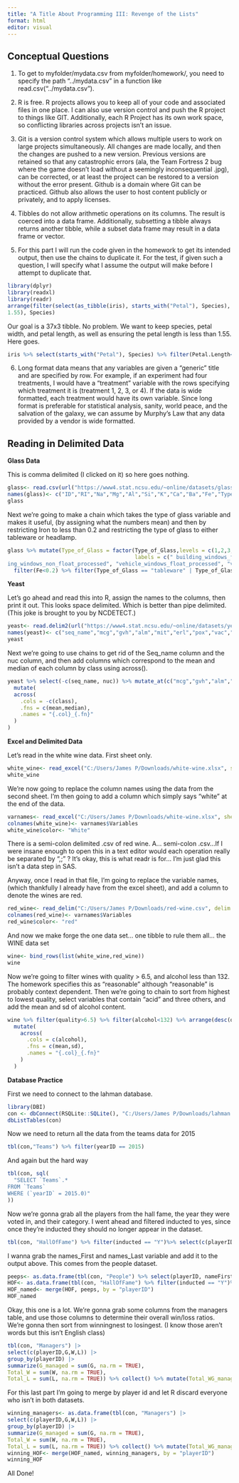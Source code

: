 ```yaml
---
title: "A Title About Programming III: Revenge of the Lists"
format: html
editor: visual
---
```


## Conceptual Questions

1.  To get to myfolder/mydata.csv from myfolder/homework/, you need to specify the path "../mydata.csv" in a function like read.csv("../mydata.csv").

2.  R is free. R projects allows you to keep all of your code and associated files in one place. I can also use version control and push the R project to things like GIT. Additionally, each R Project has its own work space, so conflicting libraries across projects isn't an issue.

3.  Git is a version control system which allows multiple users to work on large projects simultaneously. All changes are made locally, and then the changes are pushed to a new version. Previous versions are retained so that any catastrophic errors (ala, the Team Fortress 2 bug where the game doesn't load without a seemingly inconsequential .jpg), can be corrected, or at least the project can be restored to a version without the error present. Github is a domain where Git can be practiced. Github also allows the user to host content publicly or privately, and to apply licenses.

4.  Tibbles do not allow arithmetic operations on its columns. The result is coerced into a data frame. Additionally, subsetting a tibble always returns another tibble, while a subset data frame may result in a data frame or vector.

5.  For this part I will run the code given in the homework to get its intended output, then use the chains to duplicate it. For the test, if given such a question, I will specify what I assume the output will make before I attempt to duplicate that.

```r
library(dplyr)
library(readxl)
library(readr)
arrange(filter(select(as_tibble(iris), starts_with("Petal"), Species), Petal.Length <
1.55), Species)
```

Our goal is a 37x3 tibble. No problem. We want to keep species, petal width, and petal length, as well as ensuring the petal length is less than 1.55. Here goes.

```r
iris %>% select(starts_with("Petal"), Species) %>% filter(Petal.Length<1.55) %>% as_tibble()
```

6.  Long format data means that any variables are given a "generic" title and are specified by row. For example, if an experiment had four treatments, I would have a "treatment" variable with the rows specifying which treatment it is (treatment 1, 2, 3, or 4). If the data is wide formatted, each treatment would have its own variable. Since long format is preferable for statistical analysis, sanity, world peace, and the salvation of the galaxy, we can assume by Murphy's Law that any data provided by a vendor is wide formatted.

## Reading in Delimited Data

**Glass Data**

This is comma delimited (I clicked on it) so here goes nothing.

```r
glass<- read.csv(url("https://www4.stat.ncsu.edu/~online/datasets/glass.data"), header = F)
names(glass)<- c("ID","RI","Na","Mg","Al","Si","K","Ca","Ba","Fe","Type_of_Glass")
glass
```

Next we're going to make a chain which takes the type of glass variable and makes it useful, (by assigning what the numbers mean) and then by restricting Iron to less than 0.2 and restricting the type of glass to either tableware or headlamp.

```r
glass %>% mutate(Type_of_Glass = factor(Type_of_Glass,levels = c(1,2,3,4,5,6,7),
                                        labels = c(" building_windows_float_processed", "build-
ing_windows_non_float_processed", "vehicle_windows_float_processed", "vehicle_windows_non_float_processed", "containers","tableware","headlamps"))) %>%
  filter(Fe<0.2) %>% filter(Type_of_Glass == "tableware" | Type_of_Glass == "headlamps")
```

**Yeast**

Let's go ahead and read this into R, assign the names to the columns, then print it out. This looks space delimited. Which is better than pipe delimited. (This joke is brought to you by NCDETECT.)

```r
yeast<- read.delim2(url("https://www4.stat.ncsu.edu/~online/datasets/yeast.data"), sep = "", header = F)
names(yeast)<- c("seq_name","mcg","gvh","alm","mit","erl","pox","vac","nuc","class")
yeast
```

Next we're going to use chains to get rid of the Seq_name column and the nuc column, and then add columns which correspond to the mean and median of each column by class using across().

```r
yeast %>% select(-c(seq_name, nuc)) %>% mutate_at(c("mcg","gvh","alm","mit","erl","pox","vac"), as.numeric)%>%
  mutate(
  across(
    .cols = -c(class),
    .fns = c(mean,median),
    .names = "{.col}_{.fn}"
  )
)
```

**Excel and Delimited Data**

Let's read in the white wine data. First sheet only.

```r
white_wine<- read_excel("C:/Users/James P/Downloads/white-wine.xlsx", sheet = "white-wine")
white_wine
```

We're now going to replace the column names using the data from the second sheet. I'm then going to add a column which simply says "white" at the end of the data.

```r
varnames<- read_excel("C:/Users/James P/Downloads/white-wine.xlsx", sheet = "variables")
colnames(white_wine)<- varnames$Variables
white_wine$color<- "White"
```

There is a semi-colon delimited .csv of red wine. A... semi-colon .csv...If I were insane enough to open this in a text editor would each operation really be separated by ",;" ? It's okay, this is what readr is for... I'm just glad this isn't a data step in SAS.

Anyway, once I read in that file, I'm going to replace the variable names, (which thankfully I already have from the excel sheet), and add a column to denote the wines are red.

```r
red_wine<- read_delim("C:/Users/James P/Downloads/red-wine.csv", delim = ";", show_col_types = F)
colnames(red_wine)<- varnames$Variables
red_wine$color<- "red"
```

And now we make forge the one data set... one tibble to rule them all... the WINE data set

```r
wine<- bind_rows(list(white_wine,red_wine))
wine
```

Now we're going to filter wines with quality \> 6.5, and alcohol less than 132. The homework specifies this as "reasonable" although "reasonable" is probably context dependent. Then we're going to chain to sort from highest to lowest quality, select variables that contain "acid" and three others, and add the mean and sd of alcohol content.

```r
wine %>% filter(quality>6.5) %>% filter(alcohol<132) %>% arrange(desc(quality)) %>% select(c(fixed_acidity,volatile_acidity,citric_acid, alcohol, color, quality)) %>%
  mutate(
    across(
      .cols = c(alcohol),
      .fns = c(mean,sd),
      .names = "{.col}_{.fn}"
    )
  )
```

**Database Practice**

First we need to connect to the lahman database.

```r
library(DBI)
con <- dbConnect(RSQLite::SQLite(), "C:/Users/James P/Downloads/lahman.db")
dbListTables(con)
```

Now we need to return all the data from the teams data for 2015

```r
tbl(con,"Teams") %>% filter(yearID == 2015)

```

And again but the hard way

```r
tbl(con, sql(
  "SELECT `Teams`.*
FROM `Teams`
WHERE (`yearID` = 2015.0)"
))
```

Now we're gonna grab all the players from the hall fame, the year they were voted in, and their category. I went ahead and filtered inducted to yes, since once they're inducted they should no longer appear in the dataset.

```r
tbl(con, "HallOfFame") %>% filter(inducted == "Y")%>% select(c(playerID,category,yearID))
```

I wanna grab the names_First and names_Last variable and add it to the output above. This comes from the people dataset.

```r
peeps<- as.data.frame(tbl(con, "People") %>% select(playerID, nameFirst, nameLast))
HOF<- as.data.frame(tbl(con, "HallOfFame") %>% filter(inducted == "Y")%>% select(c(playerID,category,yearID)))
HOF_named<- merge(HOF, peeps, by = "playerID")
HOF_named
```

Okay, this one is a lot. We're gonna grab some columns from the managers table, and use those columns to determine their overall win/loss ratios. We're gonna then sort from winningnest to losingest. (I know those aren't words but this isn't English class)

```r
tbl(con, "Managers") |>
select(c(playerID,G,W,L)) |>
group_by(playerID) |>
summarize(G_managed = sum(G, na.rm = TRUE),
Total_W = sum(W, na.rm = TRUE),
Total_L = sum(L, na.rm = TRUE)) %>% collect() %>% mutate(Total_WG_managed = Total_W / G_managed) %>% arrange(desc(Total_WG_managed))
```

For this last part I'm going to merge by player id and let R discard everyone who isn't in both datasets.

```r
winning_managers<- as.data.frame(tbl(con, "Managers") |>
select(c(playerID,G,W,L)) |>
group_by(playerID) |>
summarize(G_managed = sum(G, na.rm = TRUE),
Total_W = sum(W, na.rm = TRUE),
Total_L = sum(L, na.rm = TRUE)) %>% collect() %>% mutate(Total_WG_managed = Total_W / G_managed) %>% arrange(desc(Total_WG_managed)))
winning_HOF<- merge(HOF_named, winning_managers, by = "playerID")
winning_HOF
```

All Done!
